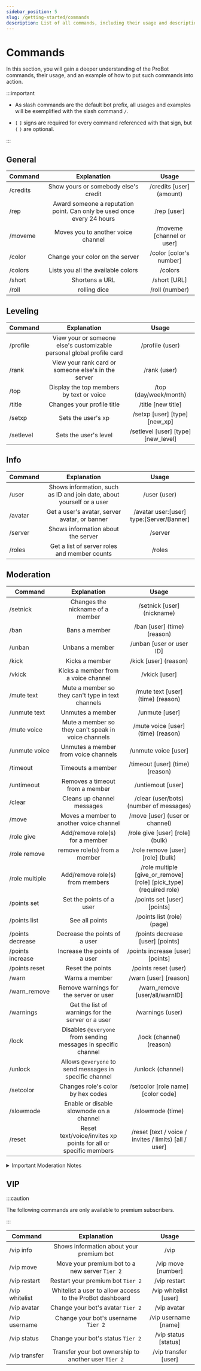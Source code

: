 ```yaml
---
sidebar_position: 5
slug: /getting-started/commands
description: List of all commands, including their usage and descriptions.
---
```


# Commands

In this section, you will gain a deeper understanding of the ProBot commands, their usage, and an example of how to put such commands into action.

:::important

- As slash commands are the default bot prefix, all usages and examples will be exemplified with the slash command `/`.

- `[` `]` signs are required for every command referenced with that sign, but `(` `)` are optional.

:::

## General 

| Command | Explanation | Usage |
| ------------- |:-------------:|:-------------:|
| /credits | Show yours or somebody else's credit | /credits [user] (amount) |
| /rep | Award someone a reputation point. Can only be used once every 24 hours | /rep [user] |
| /moveme | Moves you to another voice channel | /moveme [channel or user] |
| /color | Change your color on the server | /color [color's number] |
| /colors | Lists you all the available colors | /colors |
| /short | Shortens a URL | /short [URL] |
| /roll | rolling dice | /roll (number) |

## Leveling

| Command | Explanation | Usage |
| ------------- |:-------------:|:-------------:|
| /profile | View your or someone else's customizable personal global profile card | /profile (user) |
| /rank | View your rank card or someone else's in the server | /rank (user) |
| /top | Display the top members by text or voice | /top (day/week/month) |
| /title | Changes your profile title | /title [new title] |
| /setxp | Sets the user's xp | /setxp [user] [type] [new_xp] |
| /setlevel | Sets the user's level | /setlevel [user] [type] [new_level] |

## Info

| Command | Explanation | Usage |
| ------------- |:-------------:|:-------------:|
| /user | Shows information, such as ID and join date, about yourself or a user | /user (user) |
| /avatar | Get a user's avatar, server avatar, or banner | /avatar user:[user] type:[Server/Banner] |
| /server | Shows information about the server | /server |
| /roles | Get a list of server roles and member counts | /roles |


## Moderation

| Command | Explanation | Usage |
| ------------- |:-------------:|:-------------:|
| /setnick | Changes the nickname of a member | /setnick [user] (nickname) |
| /ban | Bans a member | /ban [user] (time) (reason) |
| /unban | Unbans a member | /unban [user or user ID] |
| /kick | Kicks a member | /kick [user] (reason) |
| /vkick | Kicks a member from a voice channel | /vkick [user] |
| /mute text | Mute a member so they can't type in text channels | /mute text [user] (time) (reason) |
| /unmute text | Unmutes a member | /unmute [user] |
| /mute voice | Mute a member so they can't speak in voice channels | /mute voice [user] (time) (reason) |
| /unmute voice | Unmutes a member from voice channels | /unmute voice [user] |
| /timeout | Timeouts a member | /timeout [user] (time) (reason) |
| /untimeout | Removes a timeout from a member | /untiemout [user] |
| /clear | Cleans up channel messages | /clear (user/bots) (number of messages) | 
| /move | Moves a member to another voice channel | /move [user] (user or channel) |
| /role give | Add/remove role(s) for a member | /role give [user] [role] (bulk) |
| /role remove | remove role(s) from a member | /role remove [user] [role] (bulk) |
| /role multiple | Add/remove role(s) from members | /role multiple [give_or_remove] [role] [pick_type] (required role) |
| /points set | Set the points of a user | /points set [user] [points] |
| /points list | See all points | /points list (role) (page) |
| /points decrease | Decrease the points of a user | /points decrease [user] [points] |
| /points increase | Increase the points of a user | /points increase [user] [points] |
| /points reset | Reset the points | /points reset (user) |
| /warn | Warns a member | /warn [user] [reason] |
| /warn_remove | Remove warnings for the server or user | /warn_remove [user/all/warnID] |
| /warnings | Get the list of warnings for the server or a user | /warnings (user) |
| /lock | Disables `@everyone` from sending messages in specific channel | /lock (channel) (reason) |
| /unlock | Allows `@everyone` to send messages in specific channel | /unlock (channel) |
| /setcolor | Changes role's color by hex codes | /setcolor [role name] [color code]
| /slowmode | Enable or disable slowmode on a channel | /slowmode (time) |
| /reset | Reset text/voice/invites xp points for all or specific members | /reset [text / voice / invites / limits) [all / user] |

<details>

<summary>Important Moderation Notes</summary>

- Only users with `Administrator` permission, `Mod Roles` on the dashboard, or the permission for that command can use moderation commands. __For example__, users with ban permission can use the `/ban` command.

- If no time was specified, the default time duration for all time-input commands is **3 months**; this can be modified at any time. 

</details>

## VIP

:::caution 

The following commands are only available to premium subscribers.

:::

| Command | Explanation | Usage |
| ------------- |:-------------:|:-------------:|
| /vip info | Shows information about your premium bot | /vip |
| /vip move | Move your premium bot to a new server `Tier 2` | /vip move [number] |
| /vip restart | Restart your premium bot `Tier 2` | /vip restart |
| /vip whitelist | Whitelist a user to allow access to the ProBot dashboard | /vip whitelist [user] |
| /vip avatar | Change your bot's avatar `Tier 2` | /vip avatar |
| /vip username | Change your bot's username `Tier 2` | /vip username [name] |
| /vip status | Change your bot's status `Tier 2` | /vip status [status] |
| /vip transfer | Transfer your bot ownership to another user `Tier 2` | /vip transfer [user]
